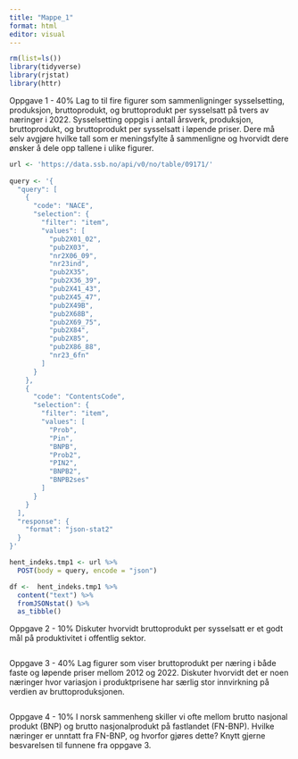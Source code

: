 ```yaml
---
title: "Mappe_1"
format: html
editor: visual
---
```


```r
rm(list=ls()) 
library(tidyverse)
library(rjstat)
library(httr)
```

Oppgave 1 - 40%
Lag to til fire figurer som sammenligninger sysselsetting, produksjon, bruttoprodukt, og bruttoprodukt per sysselsatt på tvers av næringer i 2022. Sysselsetting oppgis i antall årsverk,
produksjon, bruttoprodukt, og bruttoprodukt per sysselsatt i løpende priser. Dere må selv
avgjøre hvilke tall som er meningsfylte å sammenligne og hvorvidt dere ønsker å dele opp
tallene i ulike figurer.

```r


url <- 'https://data.ssb.no/api/v0/no/table/09171/'
  
query <- '{
  "query": [
    {
      "code": "NACE",
      "selection": {
        "filter": "item",
        "values": [
          "pub2X01_02",
          "pub2X03",
          "nr2X06_09",
          "nr23ind",
          "pub2X35",
          "pub2X36_39",
          "pub2X41_43",
          "pub2X45_47",
          "pub2X49B",
          "pub2X68B",
          "pub2X69_75",
          "pub2X84",
          "pub2X85",
          "pub2X86_88",
          "nr23_6fn"
        ]
      }
    },
    {
      "code": "ContentsCode",
      "selection": {
        "filter": "item",
        "values": [
          "Prob",
          "Pin",
          "BNPB",
          "Prob2",
          "PIN2",
          "BNPB2",
          "BNPB2ses"
        ]
      }
    }
  ],
  "response": {
    "format": "json-stat2"
  }
}'

hent_indeks.tmp1 <- url %>%
  POST(body = query, encode = "json")

df <-  hent_indeks.tmp1 %>%
  content("text") %>%
  fromJSONstat() %>%
  as_tibble()
```

Oppgave 2 - 10%
Diskuter hvorvidt bruttoprodukt per sysselsatt er et godt mål på produktivitet i offentlig
sektor.

```r

```

Oppgave 3 - 40%
Lag figurer som viser bruttoprodukt per næring i både faste og løpende priser mellom 2012 og
2022. Diskuter hvorvidt det er noen næringer hvor variasjon i produktprisene har særlig stor
innvirkning på verdien av bruttoproduksjonen.

```r

```

Oppgave 4 - 10%
I norsk sammenheng skiller vi ofte mellom brutto nasjonal produkt (BNP) og brutto nasjonalprodukt på fastlandet (FN-BNP). Hvilke næringer er unntatt fra FN-BNP, og hvorfor gjøres
dette? Knytt gjerne besvarelsen til funnene fra oppgave 3.

```r

```
